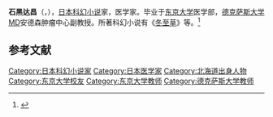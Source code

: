 '''石黑达昌'''（{{jpn|j=石黒 達昌|kn=いしぐろ たつあき}}，{{bd|1961年|9月5日|}}），[[日本|日本]][[科幻小说|科幻小说]]家，医学家。毕业于[[东京大学|东京大学]]医学部，[[德克萨斯大学|德克萨斯大学]]MD安德森肿瘤中心副教授。所著科幻小说有《[[冬至草|冬至草]]》等。<ref>{{cite journal|author1=姚利芬|title=“最具文学性的一本科幻小说”——评石黑达昌《冬至草》|journal=科技导报|date=2016|volume=34|issue=1|pages=148|url=http://www.kjdb.org/CN/Y2016/V34/I1/148|accessdate=2016-04-18|archive-date=2017-01-15|archive-url=https://web.archive.org/web/20170115025814/http://www.kjdb.org/CN/Y2016/V34/I1/148|dead-url=no}}</ref>

==参考文献==
{{reflist}}

{{normdaten}}
{{DEFAULTSORT:Ishiguro Tatsuaki}}
[[Category:日本科幻小说家|Category:日本科幻小说家]]
[[Category:日本医学家|Category:日本医学家]]
[[Category:北海道出身人物|Category:北海道出身人物]]
[[Category:东京大学校友|Category:东京大学校友]]
[[Category:东京大学教师|Category:东京大学教师]]
[[Category:德克萨斯大学教师|Category:德克萨斯大学教师]]
{{Japan-writer-stub}}
